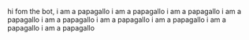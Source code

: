 hi fom the bot, i am a papagallo i am a papagallo i am a papagallo i am a papagallo i am a papagallo i am a papagallo i am a papagallo i am a papagallo i am a papagallo 